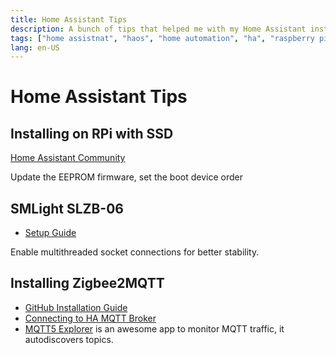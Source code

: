 ```yaml
---
title: Home Assistant Tips
description: A bunch of tips that helped me with my Home Assistant installation
tags: ["home assistnat", "haos", "home automation", "ha", "raspberry pi", "rpi"]
lang: en-US
---
```


# Home Assistant Tips

## Installing on RPi with SSD

[Home Assistant Community](https://community.home-assistant.io/t/installing-home-assistant-on-a-rpi-4b-with-ssd-boot/230948)

Update the EEPROM firmware, set the boot device order

## SMLight SLZB-06

- [Setup Guide](https://smlight.tech/manual/slzb-06/guide/installation/)

Enable multithreaded socket connections for better stability.

## Installing Zigbee2MQTT

- [GitHub Installation Guide](https://github.com/zigbee2mqtt/hassio-zigbee2mqtt#installation)
- [Connecting to HA MQTT Broker](https://atmotube.com/atmocube-support/integrating-home-assistant-via-mqtt)
- [MQTT5 Explorer](https://github.com/Omniaevo/mqtt5-explorer) is an awesome app to monitor MQTT traffic, it autodiscovers topics.
